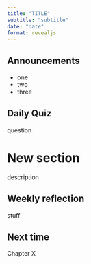 ```yaml
---
title: "TITLE"
subtitle: "subtitle"
date: "date"
format: revealjs
---
```


## Announcements

::: {.incremental}
- one
- two 
- three
:::

## Daily Quiz
question

# New section
description

## Weekly reflection
stuff

## Next time
Chapter X